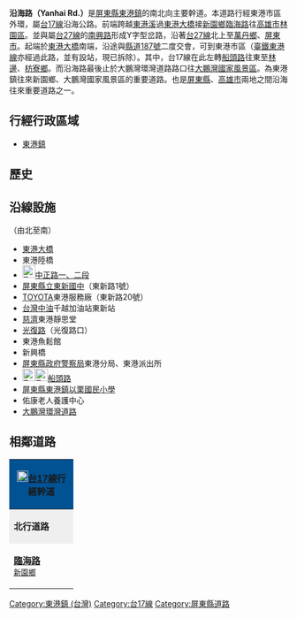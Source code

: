 {{multiple issues|
{{unreferenced|time=2014-03-03T18:00:00+00:00}}
{{Notability Unreferenced|time=2014-03-03T18:00:00+00:00}}
{{refimprove|time=2014-03-03}}
}}
{{Otheruses|沿海路|other=同名或類似名的其它條目描述}}
'''沿海路（Yanhai Rd.）'''是[[屏東縣|屏東縣]][[東港鎮_(臺灣)|東港鎮]]的南北向主要幹道。本道路行經東港市區外環，屬[[台17線|台17線]]沿海公路。前端跨越[[東港溪|東港溪]]過[[東港大橋|東港大橋]]接[[新園鄉_(台灣)|新園鄉]][[臨海路_(新園鄉)|臨海路]]往[[高雄市|高雄市]][[林園區|林園區]]。並與屬[[台27線|台27線]]的[[南興路_(新園鄉)|南興路]]形成Y字型岔路，沿著[[台27線|台27線]]北上至[[萬丹鄉|萬丹鄉]]、[[屏東市|屏東市]]。起端於[[東港大橋|東港大橋]]南端，沿途與[[縣道187號|縣道187號]]二度交會，可到東港市區（[[東港線|臺鐵東港線]]亦經過此路，並有設站，現已拆除）。其中，台17線在此左轉[[船頭路|船頭路]]往東至[[林邊鄉|林邊]]、[[枋寮鄉|枋寮鄉]]。而沿海路最後止於大鵬灣環灣道路路口往[[大鵬灣國家風景區|大鵬灣國家風景區]]。為東港鎮往來新園鄉、大鵬灣國家風景區的重要道路。也是[[屏東縣|屏東縣]]、[[高雄市|高雄市]]兩地之間沿海往來重要道路之一。

== 行經行政區域 ==
* [[東港鎮_(臺灣)|東港鎮]]

== 歷史 ==
{{expand section}}

== 沿線設施 ==
（由北至南）
* [[東港大橋|東港大橋]]
* 東港陸橋
* [[File:TW_CHW187.svg|23px]][[中正路_(東港鎮)|中正路一、二段]]
* [[屏東縣立東新國民中學|屏東縣立東新國中]]（東新路1號）
* [[豐田汽車|TOYOTA]]東港服務廠（東新路20號）
* [[台灣中油|台灣中油]]千越加油站東新站
* [[慈濟基金會|慈濟]]東港靜思堂
* [[光復路_(東港鎮)|光復路]]（光復路口）
* 東港魚鬆館
* 新興橋
* [[屏東縣政府|屏東縣政府警察局]]東港分局、東港派出所
* [[File:TW_CHW187.svg|23px]][[File:TW_PHW17.svg|23px]][[船頭路|船頭路]]
* [[屏東縣東港鎮以栗國民小學|屏東縣東港鎮以栗國民小學]]
* 佑康老人養護中心
* [[大鵬灣國家風景區|大鵬灣環灣道路]]

== 相鄰道路 ==
{|  class="toccolours" border="1" cellpadding="4" style="margin: 0 auto; border-collapse: collapse; text-align: center; white-space:nowrap;"
|-

! colspan="5" style="background: #015293;" | '''[[File:TW_PHW17.svg|20px]][[台17線|台17線]]行經幹道'''
|-
| style="background: #efefef;" | '''北行道路'''
| colspan="3" style="background: #efefef;"   |'''[[屏東縣|屏東縣]]段'''
| style="background: #efefef;" | '''東行道路'''
|-
| style="width:100px; height:70px;"| '''[[臨海路_(新園鄉)|臨海路]]'''<br /><small>[[新園鄉_(台灣)|新園鄉]]</small>
| width="1px" style="background: #015293;"|
|  style="width:150px; height:70px" | '''沿海路'''<br /><small>[[東港鎮_(臺灣)|東港鎮]]</small>
| width="1px" style="background: #015293;"|
| style="width:100px; height:70px;" | '''[[船頭路|船頭路]]'''<br /><small>[[東港鎮_(臺灣)|東港鎮]]</small>
{| border="0"
|}
|}

{{DEFAULTSORT:沿海路}}
[[Category:東港鎮_(台灣)|Category:東港鎮 (台灣)]]
[[Category:台17線|Category:台17線]]
[[Category:屏東縣道路|Category:屏東縣道路]]